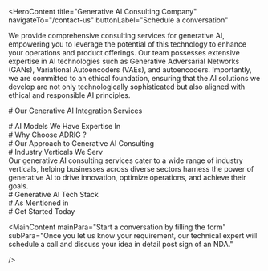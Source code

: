 <HeroContent
  title="Generative AI Consulting Company"
  navigateTo="/contact-us"
  buttonLabel="Schedule a conversation"
>
  We provide comprehensive consulting services for generative AI, empowering you
  to leverage the potential of this technology to enhance your operations and
  product offerings. Our team possesses extensive expertise in AI technologies
  such as Generative Adversarial Networks (GANs), Variational Autoencoders
  (VAEs), and autoencoders. Importantly, we are committed to an ethical
  foundation, ensuring that the AI solutions we develop are not only
  technologically sophisticated but also aligned with ethical and responsible AI
  principles.
</HeroContent>

<ClientCompaniesComponent />

<CountUpAnimationContainer />

<div
  style={{
    display: "flex",
    justifyContent: "center",
    alignItems: "center",
    gap: "20px",
  }}
>
  <div># Our Generative AI Integration Services</div>
</div>

<section className="grid grid-cols-2 gap-10 w-full py-16">
  <section className="w-full col-span-1 cursor-pointer">
    <ServiceCard
      service={{
        id: 1,
        image: "",
        title: "Use Case Identification and Feasibility Evaluation",
        description:
          "Our team helps identify potential applications for generative AI that could benefit your company. We perform feasibility analyses to evaluate the viability and possible impact of implementing generative AI solutions. This provides you with valuable information to make well-informed decisions about adopting this technology.",
        urlPath: "",
      }}
    />
  </section>
  <section className="w-full col-span-1 cursor-pointer">
    <ServiceCard
      service={{
        id: 2,
        image: "",
        title: "Technology Assessment and Selection",
        description:
          "We thoroughly evaluate a wide range of generative AI technologies and tools, including models like GPT, Llama, PaLM, Gemini, Claude, Mistral, and Mixtral. We analyze their capabilities and how well they align with the unique needs of your organization, ensuring that the selected solution is the most suitable and can be effectively implemented.",
        urlPath: "",
      }}
    />
  </section>
  <section className="w-full col-span-1 cursor-pointer">
    <ServiceCard
      service={{
        id: 3,
        image: "",
        title: "Compliance and Security Consultation",
        description:
          "Utilizing our expertise in crucial regulations such as GDPR, CCPA, and HIPAA, we safeguard the privacy of data for your generative AI system, guaranteeing compliance. This approach minimizes potential risks while upholding the highest level of data integrity.",
        urlPath: "",
      }}
    />
  </section>
  <section className="w-full col-span-1 cursor-pointer">
    <ServiceCard
      service={{
        id: 4,
        image: "",
        title: "Data Engineering",
        description:
          "Data engineering is the process of preparing data for model training. We utilize sophisticated data engineering tools and methods to prepare your data. Then, by drawing on our machine learning expertise, we use this prepared data to construct tailored custom models. These models are designed to carry out specific tasks, such as predictive analysis.",
        urlPath: "",
      }}
    />
  </section>
  <section className="w-full col-span-1 cursor-pointer">
    <ServiceCard
      service={{
        id: 5,
        image: "",
        title: "Custom LLM Development",
        description:
          "Our experts specialize in tailoring large language models (LLMs) to meet the specific requirements of your business. We begin by choosing the most suitable pre-trained model based on your needs, then prepare your proprietary data and employ fine-tuning techniques to train the model with your data. This ensures that your custom LLM provides accurate, domain-specific responses.",
        urlPath: "",
      }}
    />
  </section>
  <section className="w-full col-span-1 cursor-pointer">
    <ServiceCard
      service={{
        id: 6,
        image: "",
        title: "Generative AI Solution Development",
        description:
          "We develop powerful generative AI solutions for a wide range of applications, such as recommendation systems and research tools for due diligence. Additionally, we create AI-driven assistants and agents that enable businesses to streamline their operations, gain valuable insights, and achieve unprecedented efficiency.",
        urlPath: "",
      }}
    />
  </section>
  <section className="w-full col-span-1 cursor-pointer">
    <ServiceCard
      service={{
        id: 7,
        image: "",
        title: "Generative AI Integration",
        description:
          "We collaborate closely with your company to guarantee a seamless integration of generative AI solutions within your current systems and workflows. Our aim is to reduce any disruptions and optimize the advantages of generative AI, allowing you to harness its functionalities without impediments or complexities.",
        urlPath: "",
      }}
    />
  </section>
  <section className="w-full col-span-1 cursor-pointer">
    <ServiceCard
      service={{
        id: 8,
        image: "",
        title: "Maintenance and Support",
        description:
          "Our team is responsible for maintaining and supporting your AI solutions. We work to ensure that your systems continue to function properly, optimize their performance, and adapt to evolving requirements. This includes handling software updates, refining algorithms, and offering responsive technical assistance. Our objective is to guarantee that your generative AI solutions consistently operate at the highest level of efficiency.",
        urlPath: "",
      }}
    />
  </section>
</section>

<MainContent
  mainPara="Let Us Build Your GenAI Implementation Roadmap"
  subPara="Tap into the full potential of generative AI with our expert consulting services"
  getInTouchIncluded={true}
/>

<div
  style={{
    display: "flex",
    justifyContent: "center",
    alignItems: "center",
    gap: "20px",
  }}
>
  <div># AI Models We Have Expertise In</div>
</div>

<section className="grid grid-cols-2 gap-10 w-full py-16">
  <section className="w-full col-span-1 cursor-pointer">
    <ServiceCard
      service={{
        id: 1,
        image: "",
        title: "Deep Learning and Natural Language Processing",
        description:
          "Our extensive knowledge and proficiency in deep learning and Natural Language Processing (NLP) provide us with the essential groundwork to develop cutting-edge generative AI solutions that excel across diverse areas and deliver outstanding outcomes for your company.",
        urlPath: "",
      }}
    />
  </section>
  <section className="w-full col-span-1 cursor-pointer">
    <ServiceCard
      service={{
        id: 2,
        image: "",
        title: "Computer Vision and Image Synthesis",
        description:
          "Leveraging our extensive knowledge of computer vision algorithms, deep neural network architectures, and image processing methods, we develop highly capable AI systems that thrive in tasks like object identification, image classification, semantic partitioning, and various other applications.",
        urlPath: "",
      }}
    />
  </section>
  <section className="w-full col-span-1 cursor-pointer">
    <ServiceCard
      service={{
        id: 3,
        image: "",
        title: "Reinforcement Learning and Simulation",
        description:
          "Reinforcement Learning and Simulation by thoroughly comprehending reinforcement learning algorithms and simulation methods, we can develop intelligent systems capable of learning and making optimal choices through ongoing interactions with their surroundings.",
        urlPath: "",
      }}
    />
  </section>
  <section className="w-full col-span-1 cursor-pointer">
    <ServiceCard
      service={{
        id: 4,
        image: "",
        title: "Data Engineering",
        description:
          "Our data engineering team possesses extensive expertise in managing large and intricate datasets, which serves as the foundation for training expansive generative AI models. Additionally, we employ generative methods to generate high-quality synthetic data, enabling model training in environments with limited data availability.",
        urlPath: "",
      }}
    />
  </section>
</section>

<div
  style={{
    display: "flex",
    justifyContent: "center",
    alignItems: "center",
    gap: "20px",
  }}
>
  <div># Why Choose ADRIG ?</div>
</div>

<section className="grid grid-cols-2 gap-10 w-full py-16">
  <section className="w-full col-span-1 cursor-pointer">
    <ServiceCard
      service={{
        id: 1,
        image: "",
        title: "Expertise in Generative AI",
        description:
          "We offer specialized solutions that showcase the latest advancements in generative artificial intelligence. Our team excels at creating customized generative AI systems, similar to popular models like OpenAI's ChatGPT, Google's Bard, Stability AI's Stable Diffusion, and Midjourney. We empower businesses to leverage the cutting-edge capabilities of generative AI technology.",
        urlPath: "",
      }}
    />
  </section>
  <section className="w-full col-span-1 cursor-pointer">
    <ServiceCard
      service={{
        id: 2,
        image: "",
        title: "Customized Solutions",
        description:
          "We recognize that every business has distinct needs. We take pride in providing customized generative AI solutions that are aligned with your organizational objectives and address your particular issues. By shaping our services to your requirements, we optimize the effectiveness and influence of generative AI within your company.",
        urlPath: "",
      }}
    />
  </section>
  <section className="w-full col-span-1 cursor-pointer">
    <ServiceCard
      service={{
        id: 3,
        image: "",
        title: "End-to-end Support",
        description:
          "Our generative AI consulting services encompass the full range of support, from strategic planning and development to deployment and ongoing assistance. We offer complete guidance throughout the project's duration, guaranteeing a smooth process and maximizing the benefits you derive from leveraging generative AI technologies.",
        urlPath: "",
      }}
    />
  </section>
  <section className="w-full col-span-1 cursor-pointer">
    <ServiceCard
      service={{
        id: 4,
        image: "",
        title: "Responsible AI Practices",
        description:
          "We are committed to creating generative AI solutions that adhere to ethical principles, are transparent in their operations, and comply with relevant regulations. Ensuring the security, reliability, and privacy of our users is a top priority, as we understand that responsible AI practices are essential for building trust and achieving long-term success.",
        urlPath: "",
      }}
    />
  </section>
</section>

<div
  style={{
    display: "flex",
    justifyContent: "center",
    alignItems: "center",
    gap: "20px",
  }}
>
  <div># Our Approach to Generative AI Consulting</div>
</div>

<section className="grid grid-cols-2 gap-10 w-full py-16">
  <section className="w-full col-span-1 cursor-pointer">
    <ServiceCard
      service={{
        id: 1,
        image: "",
        title: "Data Analysis and Generative Model Selection",
        description:
          "We start by thoroughly examining your current data, software, and technological setup. This assessment allows us to recognize chances for implementing generative AI models like Generative Adversarial Networks (GANs), Variational Autoencoders (VAEs), or Recurrent Neural Networks (RNNs) in your processes. Considering your distinctive business environment, we determine the most appropriate generative AI solutions to improve your operational productivity.",
        urlPath: "",
      }}
    />
  </section>
  <section className="w-full col-span-1 cursor-pointer">
    <ServiceCard
      service={{
        id: 2,
        image: "",
        title: "Experimental Development - Pilot Project",
        description:
          "We create a small-scale prototype or a Minimum Viable Product (MVP) to showcase the potential of generative AI in your business environment. This may involve testing generative models for tasks such as content generation, anomaly detection, or product recommendations. By experimenting, we can identify areas for enhancing the generative AI system to better suit your specific requirements.",
        urlPath: "",
      }}
    />
  </section>
  <section className="w-full col-span-1 cursor-pointer">
    <ServiceCard
      service={{
        id: 3,
        image: "",
        title: "Full-scale Generative AI Deployment",
        description:
          "The expert team initiates the comprehensive deployment of the generative AI system after the pilot project receives approval from all involved parties. With great care and precision, we guarantee a smooth and successful implementation, enabling you to harness the transformative potential of generative AI to boost productivity and accomplish your business goals.",
        urlPath: "",
      }}
    />
  </section>
  <section className="w-full col-span-1 cursor-pointer">
    <ServiceCard
      service={{
        id: 4,
        image: "",
        title: "Monitoring and Performance Enhancement",
        description:
          "Monitoring and Optimization after the generative AI system is implemented, we set up monitoring processes to track its performance and maintain its ongoing effectiveness. Our team closely observes the system's output, analyzing crucial metrics and making essential modifications to optimize its performance. We proactively detect any problems and take immediate action to improve the system's capabilities.",
        urlPath: "",
      }}
    />
  </section>
</section>

<div
  style={{
    display: "flex",
    justifyContent: "center",
    alignItems: "center",
    gap: "20px",
  }}
>
  <div># Industry Verticals We Serv</div>
  <div>
    Our generative AI consulting services cater to a wide range of industry
    verticals, helping businesses across diverse sectors harness the power of
    generative AI to drive innovation, optimize operations, and achieve their
    goals.
  </div>
</div>

<section className="grid grid-cols-2 gap-10 w-full py-16">
  <section className="w-full col-span-1 cursor-pointer">
    <ServiceCard
      service={{
        id: 1,
        image: "",
        title: "Banking and Finance",
        description:
          "In the banking and financial industry, our generative AI solutions offer advanced data analysis, fraud prevention, and personalized customer interactions. This assists financial organizations in streamlining their operations, efficiently managing risks, and providing customized financial products and services.",
        urlPath: "banking-software-development/",
      }}
    />
  </section>
  <section className="w-full col-span-1 cursor-pointer">
    <ServiceCard
      service={{
        id: 2,
        image: "",
        title: "Retail",
        description:
          "In the retail sector, our GenAI offerings bolster customer interaction, inventory control, and demand prediction. This results in heightened customer satisfaction, lowered expenses, and greater profitability by harnessing data-driven insights.",
        urlPath: "retail-software-development/",
      }}
    />
  </section>
  <section className="w-full col-span-1 cursor-pointer">
    <ServiceCard
      service={{
        id: 3,
        image: "",
        title: "Healthcare",
        description:
          "In the healthcare domain, our products and services assist with medical diagnosis, treatment suggestions, and patient care. By leveraging artificial intelligence (AI) capabilities, healthcare professionals can improve patient outcomes, optimize administrative workflows, and advance medical research and innovation.",
        urlPath: "healthcare-software-development/",
      }}
    />
  </section>
  <section className="w-full col-span-1 cursor-pointer">
    <ServiceCard
      service={{
        id: 4,
        image: "",
        title: "Supply Chain and Logistics",
        description:
          "Our AI-powered solutions are designed to streamline supply chain and logistics processes. By enhancing route planning, inventory management, and demand forecasting, our technology helps organizations reduce operational expenses, boost efficiency, and deliver better customer experiences.",
        urlPath: "logistics-software-development/",
      }}
    />
  </section>
  <section className="w-full col-span-1 cursor-pointer">
    <ServiceCard
      service={{
        id: 5,
        image: "",
        title: "Insurance",
        description:
          "In the insurance industry, our offerings assist with underwriting, claims handling, and risk evaluation. This allows insurance providers to offer more precise pricing, quicker claims processing, and enhanced customer experiences.",
        urlPath: "insurance-software-development/",
      }}
    />
  </section>
  <section className="w-full col-span-1 cursor-pointer">
    <ServiceCard
      service={{
        id: 6,
        image: "",
        title: "Travel",
        description:
          "Our AI solutions optimize customer support, recommendation systems, and pricing approaches for the travel industry. This results in enhanced customer experiences, higher booking volumes, and increased revenue for travel companies overall.",
        urlPath: "generative-ai-in-travel/",
      }}
    />
  </section>
  <section className="w-full col-span-1 cursor-pointer">
    <ServiceCard
      service={{
        id: 7,
        image: "",
        title: "Automotive",
        description:
          "Our generative AI solutions can revolutionize your automotive business by enhancing vehicle design, automating processes, advancing research and development, and improving quality control. These innovations optimize operational efficiency, minimize downtime, and enhance customer satisfaction and safety.",
        urlPath: "generative-ai-in-automotive-industry/",
      }}
    />
  </section>
  <section className="w-full col-span-1 cursor-pointer">
    <ServiceCard
      service={{
        id: 8,
        image: "",
        title: "Hospitality",
        description:
          "Our artificial intelligence solutions for the hospitality industry can help personalize customer experiences, optimize business operations, and refine marketing approaches. This allows hospitality companies to use their resources more effectively, foster guest loyalty, and enhance overall customer satisfaction and profitability.",
        urlPath: "ai-use-cases-in-hospitality/",
      }}
    />
  </section>
  <section className="w-full col-span-1 cursor-pointer">
    <ServiceCard
      service={{
        id: 9,
        image: "",
        title: "Manufacturing",
        description:
          "In the manufacturing industry, our generative AI technologies optimize production workflows, improve quality assurance, and expedite product creation. Incorporating GenAI enhances efficiency and fosters innovation, providing companies with a competitive advantage.",
        urlPath: "manufacturing-software-development/",
      }}
    />
  </section>
  <section className="w-full col-span-1 cursor-pointer">
    <ServiceCard
      service={{
        id: 10,
        image: "",
        title: "Media and Entertainment",
        description:
          "In the media and entertainment sector, our GenAI solutions improve the creation of content, optimize the distribution process, and personalize customer experiences. This allows media companies to engage their audiences more effectively and drive ongoing innovation.",
        urlPath: "ai-in-media-and-entertainment/",
      }}
    />
  </section>
  <section className="w-full col-span-1 cursor-pointer">
    <ServiceCard
      service={{
        id: 11,
        image: "",
        title: "Generative AI Integration",
        description:
          "We effortlessly integrate generative AI technologies into your current technological framework, optimizing your internal processes and public-facing systems. We understand the importance of a seamless implementation and work tirelessly to guarantee our integration approach minimizes any disruption to your ongoing activities, enabling your organization to flourish in the quickly changing technological environment.",
        urlPath: "generative-ai-integration-service/",
      }}
    />
  </section>
  <section className="w-full col-span-1 cursor-pointer">
    <ServiceCard
      service={{
        id: 12,
        image: "",
        title: "Legal",
        description:
          "In the legal industry, our GenAI solutions assist with a variety of tasks, including case analysis, case forecasting, and legal research. This allows law firms to optimize their processes, enhance case strategies, and increase the effectiveness of their services, ultimately benefiting both legal professionals and their clients.",
        urlPath: "ai-use-cases-in-legal-businesses/",
      }}
    />
  </section>
</section>

<div
  style={{
    display: "flex",
    justifyContent: "center",
    alignItems: "center",
    gap: "20px",
  }}
>
  <div># Generative AI Tech Stack</div>
</div>

<div
  style={{
    display: "flex",
    justifyContent: "center",
    alignItems: "center",
    gap: "20px",
  }}
>
  <div># As Mentioned in</div>
</div>

<ClientCompaniesComponent />

<section className="grid grid-cols-3 gap-10 w-full py-16">
  <section className="w-full col-span-1 cursor-pointer">
    <ServiceCard
      service={{
        id: 1,
        image: "",
        title: "Dedicated Development Team",
        description:
          "Our skilled development team utilizes state-of-the-art artificial intelligence and machine learning technologies to provide our clients with exceptional services and personalized solutions.",
        urlPath: "",
      }}
    />
  </section>
  <section className="w-full col-span-1 cursor-pointer">
    <ServiceCard
      service={{
        id: 2,
        image: "",
        title: "Team Extension",
        description:
          "Our team extension approach is intended to help clients who want to grow their teams by providing the specific skills and knowledge required for their initiatives.",
        urlPath: "/",
      }}
    />
  </section>
  <section className="w-full col-span-1 cursor-pointer">
    <ServiceCard
      service={{
        id: 3,
        image: "",
        title: "Project-based Model",
        description:
          "Our client-focused, project-driven methodology, bolstered by our skilled software development team, is committed to encouraging collaboration with clients and attaining their unique project goals.",
        urlPath: "",
      }}
    />
  </section>
</section>

<div
  style={{
    display: "flex",
    justifyContent: "center",
    alignItems: "center",
    gap: "20px",
  }}
>
  <div># Get Started Today</div>
</div>

<section className="grid grid-cols-4 gap-10 w-full py-16">
  <section className="w-full col-span-1 cursor-pointer">
    <ServiceCard
      service={{
        id: 1,
        image: "",
        title: "1. Get in Touch",
        description:
          "Complete the contact form secured by a non-disclosure agreement, select a time on our calendar, and arrange a video conference with our specialists.",
        urlPath: "",
      }}
    />
  </section>
  <section className="w-full col-span-1 cursor-pointer">
    <ServiceCard
      service={{
        id: 2,
        image: "",
        title: "2. Get a Consultation",
        description:
          "Get on a call with our team to know the feasibility of your project idea.",
        urlPath: "",
      }}
    />
  </section>
  <section className="w-full col-span-1 cursor-pointer">
    <ServiceCard
      service={{
        id: 3,
        image: "",
        title: "3. Get a Cost Estimate",
        description:
          "Based on the project requirements, we share a project proposal with budget and timeline estimates.",
        urlPath: "",
      }}
    />
  </section>
  <section className="w-full col-span-1 cursor-pointer">
    <ServiceCard
      service={{
        id: 4,
        image: "",
        title: "4. Project Kickoff",
        description:
          "Once the project is signed, we bring together a team from a range of disciplines to kick start your project.",
        urlPath: "",
      }}
    />
  </section>
</section>

<MainContent
  mainPara="Start a conversation by filling the form"
  subPara="Once you let us know your requirement, our technical expert will schedule a call and discuss your idea in detail post sign of an NDA."

/>
